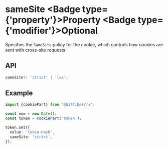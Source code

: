 
# sameSite <Badge type={'property'}>Property</Badge> <Badge type={'modifier'}>Optional</Badge>

Specifies the `SameSite` policy for the cookie, which controls how cookies are sent with
cross-site requests

## API

```ts copy
sameSite?: 'strict' | 'lax';
```

## Example

```ts copy
import {cookiePart} from '@bitfiber/rx';

const now = new Date();
const token = cookiePart('token');

token.set({
  value: 'token-hash',
  sameSite: 'strict',
});
```
